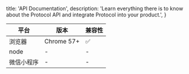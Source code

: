   title: 'API Documentation',
  description:
    'Learn everything there is to know about the Protocol API and integrate Protocol into your product.',
}


| 平台       | 版本 | 兼容性     |
| ---------- | ---- | ---------- |
| 浏览器     | Chrome 57+    | ✅ |
| node       | -    | -          |
| 微信小程序 | -    | -          |